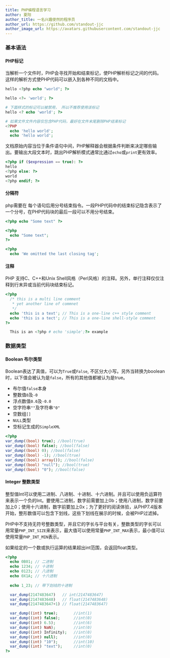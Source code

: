 ```yaml
---
title: PHP编程语言学习
author: 夏阳
author_title: 一名兴趣使然的程序员
author_url: https://github.com/standout-jjc
author_image_url: https://avatars.githubusercontent.com/standout-jjc
---
```


### 基本语法

#### PHP标记

当解析一个文件时，PHP会寻找开始和结束标记，使PHP解析标记之间的代码。这样的解析方式使PHP代码可以嵌入到各种不同的文档中。

```php
hello <?php echo "world"; ?>

hello <?= 'world'; ?>

# 下面样式的标记可以被禁用， 所以不推荐使用该标记
hello <? echo 'world'; ?>

# 如果文件文件内容仅包含PHP代码，最好在文件末尾删除PHP结束标记
<?PHP 
  echo 'hello world';
  echo 'hello world';
```

文档原始内容当位于条件语句中间，PHP解释器会根据条件判断来决定哪些输出。要输出大段文本时，跳出PHP解析模式通常比通过`echo`或`print`更有效率。

```php
<?php if ($expression == true): ?>
hello
<?php else: ?>
world
<?php endif; ?>
```

#### 分隔符

php需要在 每个语句后用分号结束指令。一段PHP代码中的结束标记隐含表示了一个分号，在PHP代码块的最后一段可以不用分号结束。

```php
<?php echo "Some text" ?>

<?php 
  echo "Some text";
?>

<?php 
  echo 'We omitted the last closing tag';
```

#### 注释

PHP 支持C、C++和Unix Shell风格（Perl风格）的注释。另外，单行注释仅仅注释到行末异或当前代码块结束标记。

```php
<?php
  /* this is a multi line comment
   * yet another line of commnet
   */
  echo 'this is a text'; // This is a one-line c++ style comment
  echo 'this is a tect'; // This is a one-line shell-style comment
?>

  This is an <?php # echo 'simple';?> example
```

### 数据类型

#### Boolean 布尔类型

Boolean表达了真值，可以为`True`或`False`, 不区分大小写。另外当转换为boolean时，以下值会被认为是`false`，所有的其他值都被认为是true。

 - 布尔值`false`本身
 - 整数值`0`及`-0`
 - 浮点数值`0.0`及`-0.0`
 - 空字符串`""`及字符串`"0"`
 - 空数组`[]`
 - `NULL`类型
 - 空标记生成的`SimpleXML`

```php
<?php
var_dump((bool) true); //bool(true)
var_dump((bool) false); //bool(false)
var_dump((bool) 0); //bool(false)
var_dump((bool) -1); //bool(true)
var_dump((bool) array()); //bool(false)
var_dump((bool) "null"); //bool(true)
var_dump((bool) "0"); //bool(false)
```

#### Integer 整数类型

整型值Int可以使用二进制、八进制、十进制、十六进制。并且可以使用负运算符来表示一个负的Int。要使用二进制，数字前需要加上0b；使用八进制，数字前要加上0；使用十六进制，数字前要加上0x；为了更好的阅读体验，从PHP7.4版本开始，整形数值可以包含下划线，这些下划线在展示的时候，会被PHP过滤掉。

PHP中不支持无符号整数类型，并且它的字长与平台有关，整数类型的字长可以用常量`PHP_INT_SIZE`来表示，最大值可以使用常量`PHP_INT_MAX`表示，最小值可以使用常量`PHP_INT_MIN`表示。

如果给定的一个数或执行运算的结果超出int范围，会返回float类型。

```php
<?php 
  echo 0B01; // 二进制
  echo 1234; // 十进制
  echo 0123; // 八进制
  echo 0X1A; // 十六进制
  
  echo 1_23; // 带下划线的十进制

  var_dump(2147483647)   // int(2147483647)
  var_dump(2147483648)   // float(2147483648)
  var_dump(2147483647+1) // float(2147483647)

  var_dump((int) true);       //int(1)
  var_dump((int) false);      //int(0)
  var_dump((int) 6.5);        //int(6)
  var_dump((int) NaN);        //int(0)
  var_dump((int) Infinity);   //int(0)
  var_dump((int) null);       //int(0)
  var_dump((int) "10");       //int(10)
  var_dump((int) "text");     //int(0)
?>
```

